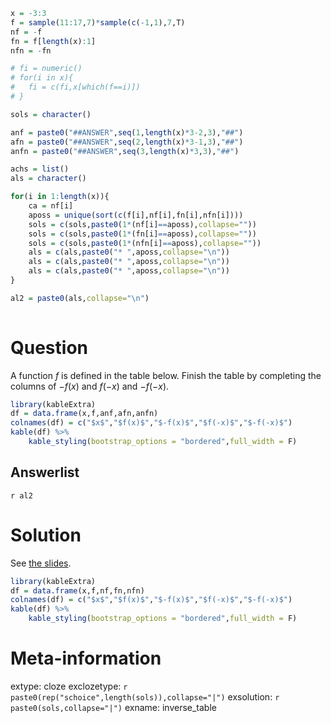 ```r
x = -3:3
f = sample(11:17,7)*sample(c(-1,1),7,T)
nf = -f
fn = f[length(x):1]
nfn = -fn

# fi = numeric()
# for(i in x){
#   fi = c(fi,x[which(f==i)])
# }

sols = character()

anf = paste0("##ANSWER",seq(1,length(x)*3-2,3),"##")
afn = paste0("##ANSWER",seq(2,length(x)*3-1,3),"##")
anfn = paste0("##ANSWER",seq(3,length(x)*3,3),"##")

achs = list()
als = character()

for(i in 1:length(x)){
    ca = nf[i]
    aposs = unique(sort(c(f[i],nf[i],fn[i],nfn[i])))
    sols = c(sols,paste0(1*(nf[i]==aposs),collapse=""))
    sols = c(sols,paste0(1*(fn[i]==aposs),collapse=""))
    sols = c(sols,paste0(1*(nfn[i]==aposs),collapse=""))
    als = c(als,paste0("* ",aposs,collapse="\n"))
    als = c(als,paste0("* ",aposs,collapse="\n"))
    als = c(als,paste0("* ",aposs,collapse="\n"))
}

al2 = paste0(als,collapse="\n")
    
```

Question
========


A function $f$ is defined in the table below. Finish the table by completing the columns of $-f(x)$ and $f(-x)$ and $-f(-x)$.

```r
library(kableExtra)
df = data.frame(x,f,anf,afn,anfn)
colnames(df) = c("$x$","$f(x)$","$-f(x)$","$f(-x)$","$-f(-x)$")
kable(df) %>%
    kable_styling(bootstrap_options = "bordered",full_width = F)
```



Answerlist
--------

`r al2`

Solution
========

See [the slides](https://chadworley.github.io/algtwo2026/daily_materials/day005/slides_09_02_function_reflections.html).

```r
library(kableExtra)
df = data.frame(x,f,nf,fn,nfn)
colnames(df) = c("$x$","$f(x)$","$-f(x)$","$f(-x)$","$-f(-x)$")
kable(df) %>%
    kable_styling(bootstrap_options = "bordered",full_width = F)
```


Meta-information
============
extype: cloze
exclozetype: `r paste0(rep("schoice",length(sols)),collapse="|")`
exsolution: `r paste0(sols,collapse="|")`
exname: inverse_table